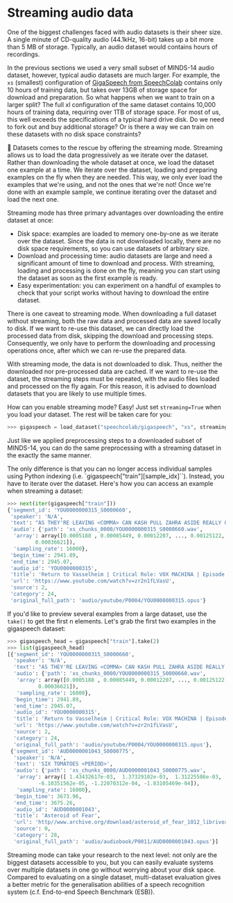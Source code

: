 # Streaming audio data

One of the biggest challenges faced with audio datasets is their sheer size. A single minute of CD-quality audio (44.1kHz, 16-bit)
takes up  a bit more than 5 MB of storage. Typically, an audio dataset would contains hours of recordings.

In the previous sections we used a very small subset of MINDS-14 audio dataset, however, typical audio datasets are much larger.
For example, the `xs` (smallest) configuration of [GigaSpeech from SpeechColab](https://huggingface.co/datasets/speechcolab/gigaspeech)
contains only 10 hours of training data, but takes over 13GB of storage space for download and preparation. So what
happens when we want to train on a larger split? The full xl configuration of the same dataset contains 10,000 hours of
training data, requiring over 1TB of storage space. For most of us, this well exceeds the specifications of a typical
hard drive disk. Do we need to fork out and buy additional storage? Or is there a way we can train on these datasets with no disk space constraints?

 🤗 Datasets comes to the rescue by offering the streaming mode. Streaming allows us to load the data progressively as
 we iterate over the dataset. Rather than downloading the whole dataset at once, we load the dataset one example at a time.
 We iterate over the dataset, loading and preparing examples on the fly when they are needed. This way, we only ever
 load the examples that we're using, and not the ones that we're not!
Once we're done with an example sample, we continue iterating over the dataset and load the next one.

Streaming mode has three primary advantages over downloading the entire dataset at once:

* Disk space: examples are loaded to memory one-by-one as we iterate over the dataset. Since the data is not downloaded
locally, there are no disk space requirements, so you can use datasets of arbitrary size.
* Download and processing time: audio datasets are large and need a significant amount of time to download and process.
With streaming, loading and processing is done on the fly, meaning you can start using the dataset as soon as the first
example is ready.
* Easy experimentation: you can experiment on a handful of examples to check that your script works without having to
download the entire dataset.

There is one caveat to streaming mode. When downloading a full dataset without streaming, both the raw data and processed
data are saved locally to disk. If we want to re-use this dataset, we can directly load the processed data from disk,
skipping the download and processing steps.  Consequently, we only have to perform the downloading and processing
operations once, after which we can re-use the prepared data.

With streaming mode, the data is not downloaded to disk. Thus, neither the downloaded nor pre-processed data are cached.
If we want to re-use the dataset, the streaming steps must be repeated, with the audio files loaded and processed on
the fly again. For this reason, it is advised to download datasets that you are likely to use multiple times.

How can you enable streaming mode? Easy! Just set `streaming=True` when you load your dataset. The rest will be taken
care for you:

```py
>>> gigaspeech = load_dataset("speechcolab/gigaspeech", "xs", streaming=True)
```

Just like we applied preprocessing steps to a downloaded subset of MINDS-14, you can do the same preprocessing with a
streaming dataset in the exactly the same manner.

The only difference is that you can no longer access individual samples using Python indexing (i.e. `gigaspeech["train"][sample_idx]``).
Instead, you have to iterate over the dataset. Here's how you can access an example when streaming a dataset:

```py
>>> next(iter(gigaspeech["train"]))
{'segment_id': 'YOU0000000315_S0000660',
 'speaker': 'N/A',
 'text': "AS THEY'RE LEAVING <COMMA> CAN KASH PULL ZAHRA ASIDE REALLY QUICKLY <QUESTIONMARK>",
 'audio': {'path': 'xs_chunks_0000/YOU0000000315_S0000660.wav',
  'array': array([0.0005188 , 0.00085449, 0.00012207, ..., 0.00125122, 0.00076294,
         0.00036621]),
  'sampling_rate': 16000},
 'begin_time': 2941.89,
 'end_time': 2945.07,
 'audio_id': 'YOU0000000315',
 'title': 'Return to Vasselheim | Critical Role: VOX MACHINA | Episode 43',
 'url': 'https://www.youtube.com/watch?v=zr2n1fLVasU',
 'source': 2,
 'category': 24,
 'original_full_path': 'audio/youtube/P0004/YOU0000000315.opus'}
```

If you'd like to preview several examples from a large dataset, use the `take()` to get the first n elements. Let's grab
the first two examples in the gigaspeech dataset:

```py
>>> gigaspeech_head = gigaspeech["train"].take(2)
>>> list(gigaspeech_head)
[{'segment_id': 'YOU0000000315_S0000660',
  'speaker': 'N/A',
  'text': "AS THEY'RE LEAVING <COMMA> CAN KASH PULL ZAHRA ASIDE REALLY QUICKLY <QUESTIONMARK>",
  'audio': {'path': 'xs_chunks_0000/YOU0000000315_S0000660.wav',
   'array': array([0.0005188 , 0.00085449, 0.00012207, ..., 0.00125122, 0.00076294,
          0.00036621]),
   'sampling_rate': 16000},
  'begin_time': 2941.89,
  'end_time': 2945.07,
  'audio_id': 'YOU0000000315',
  'title': 'Return to Vasselheim | Critical Role: VOX MACHINA | Episode 43',
  'url': 'https://www.youtube.com/watch?v=zr2n1fLVasU',
  'source': 2,
  'category': 24,
  'original_full_path': 'audio/youtube/P0004/YOU0000000315.opus'},
 {'segment_id': 'AUD0000001043_S0000775',
  'speaker': 'N/A',
  'text': 'SIX TOMATOES <PERIOD>',
  'audio': {'path': 'xs_chunks_0000/AUD0000001043_S0000775.wav',
   'array': array([ 1.43432617e-03,  1.37329102e-03,  1.31225586e-03, ...,
          -6.10351562e-05, -1.22070312e-04, -1.83105469e-04]),
   'sampling_rate': 16000},
  'begin_time': 3673.96,
  'end_time': 3675.26,
  'audio_id': 'AUD0000001043',
  'title': 'Asteroid of Fear',
  'url': 'http//www.archive.org/download/asteroid_of_fear_1012_librivox/asteroid_of_fear_1012_librivox_64kb_mp3.zip',
  'source': 0,
  'category': 28,
  'original_full_path': 'audio/audiobook/P0011/AUD0000001043.opus'}]
```

Streaming mode can take your research to the next level: not only are the biggest datasets accessible to you, but you
can easily evaluate systems over multiple datasets in one go without worrying about your disk space. Compared to
evaluating on a single dataset, multi-dataset evaluation gives a better metric for the generalisation abilities of a
speech recognition system (c.f. End-to-end Speech Benchmark (ESB)).


